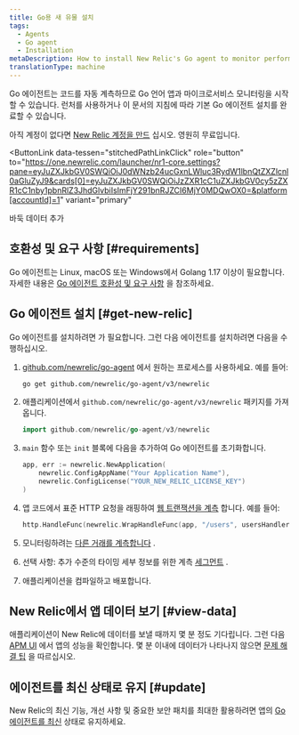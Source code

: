 ```yaml
---
title: Go용 새 유물 설치
tags:
  - Agents
  - Go agent
  - Installation
metaDescription: How to install New Relic's Go agent to monitor performance of your Go language applications and microservices.
translationType: machine
---
```


Go 에이전트는 코드를 자동 계측하므로 Go 언어 앱과 마이크로서비스 모니터링을 시작할 수 있습니다. 런처를 사용하거나 이 문서의 지침에 따라 기본 Go 에이전트 설치를 완료할 수 있습니다.

아직 계정이 없다면 [New Relic 계정을 만드](https://newrelic.com/signup) 십시오. 영원히 무료입니다.

<ButtonLink
  data-tessen="stitchedPathLinkClick"
  role="button"
  to="https://one.newrelic.com/launcher/nr1-core.settings?pane=eyJuZXJkbGV0SWQiOiJ0dWNzb24ucGxnLWluc3RydW1lbnQtZXZlcnl0aGluZyJ9&cards[0]=eyJuZXJkbGV0SWQiOiJzZXR1cC1uZXJkbGV0cy5zZXR1cC1nby1pbnRlZ3JhdGlvbiIsImFjY291bnRJZCI6MjY0MDQwOX0=&platform[accountId]=1"
  variant="primary"
>
  바둑 데이터 추가
</ButtonLink>

## 호환성 및 요구 사항 [#requirements]

Go 에이전트는 Linux, macOS 또는 Windows에서 Golang 1.17 이상이 필요합니다. 자세한 내용은 [Go 에이전트 호환성 및 요구 사항](/docs/agents/go-agent/get-started/go-agent-compatibility-requirements) 을 참조하세요.

## Go 에이전트 설치 [#get-new-relic]

Go 에이전트를 설치하려면 <LicenseKey/> 가 필요합니다. 그런 다음 에이전트를 설치하려면 다음을 수행하십시오.

1. [github.com/newrelic/go-agent](https://github.com/newrelic/go-agent) 에서 원하는 프로세스를 사용하세요. 예를 들어:

   ```bash
   go get github.com/newrelic/go-agent/v3/newrelic
   ```

2. 애플리케이션에서 `github.com/newrelic/go-agent/v3/newrelic` 패키지를 가져옵니다.

   ```go
   import github.com/newrelic/go-agent/v3/newrelic
   ```

3. `main` 함수 또는 `init` 블록에 다음을 추가하여 Go 에이전트를 초기화합니다.

   ```go
   app, err := newrelic.NewApplication(
       newrelic.ConfigAppName("Your Application Name"),
       newrelic.ConfigLicense("YOUR_NEW_RELIC_LICENSE_KEY")
   )
   ```

4. 앱 코드에서 표준 HTTP 요청을 래핑하여 [웹 트랜잭션을 계측](/docs/agents/go-agent/get-started/instrument-go-transactions#http-handler-txns) 합니다. 예를 들어:

   ```go
   http.HandleFunc(newrelic.WrapHandleFunc(app, "/users", usersHandler))
   ```

5. 모니터링하려는 [다른 거래를 계측합니다](/docs/agents/go-agent/get-started/instrument-go-transactions) .

6. 선택 사항: 추가 수준의 타이밍 세부 정보를 위한 계측 [세그먼트](/docs/agents/go-agent/get-started/instrument-go-segments) .

7. 애플리케이션을 컴파일하고 배포합니다.

## New Relic에서 앱 데이터 보기 [#view-data]

애플리케이션이 New Relic에 데이터를 보낼 때까지 몇 분 정도 기다립니다. 그런 다음 [APM UI](/docs/apm/applications-menu/monitoring/apm-overview-page) 에서 앱의 성능을 확인합니다. 몇 분 이내에 데이터가 나타나지 않으면 [문제 해결 팁](/docs/agents/go-agent/troubleshooting/no-data-appears-go) 을 따르십시오.

<InstallFeedback/>

## 에이전트를 최신 상태로 유지 [#update]

New Relic의 최신 기능, 개선 사항 및 중요한 보안 패치를 최대한 활용하려면 앱의 [Go 에이전트를 최신](/docs/agents/go-agent/installation/update-go-agent) 상태로 유지하세요.